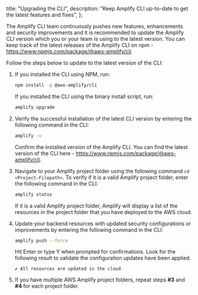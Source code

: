   title: "Upgrading the CLI",
  description: "Keep Amplify CLI up-to-date to get the latest features and fixes",
};

  

The Amplify CLI team continuously pushes new features, enhancements and security improvements and it is recommended to update the Amplify CLI version which you or your team is using to the latest version. You can keep track of the latest releases of the Amplify CLI on npm - <https://www.npmjs.com/package/@aws-amplify/cli>

Follow the steps below to update to the latest version of the CLI:

1. If you installed the CLI using NPM, run: 
    ```bash
    npm install -g @aws-amplify/cli
    ```
    If you installed the CLI using the binary install script, run:
    ```bash
    amplify upgrade
    ```
2. Verify the successful installation of the latest CLI version by entering the following command in the CLI:

    ```bash
    amplify -v
    ```

    Confirm the installed version of the Amplify CLI. You can find the latest version of the CLI here - <https://www.npmjs.com/package/@aws-amplify/cli>.

3. Navigate to your Amplify project folder using the following command `cd <Project-Filepath>`. To verify if it is a valid Amplify project folder, enter the following command in the CLI:

    ```bash
    amplify status
    ```

    If it is a valid Amplify project folder, Amplify will display a list of the resources in the project folder that you have deployed to the AWS cloud.
4. Update your backend resources with updated security configurations or improvements by entering the following command in the CLI:

    ```bash
    amplify push --force
    ```

    Hit Enter or type Y when prompted for confirmations. Look for the following result to validate the configuration updates have been applied.

    ```console
    ✔ All resources are updated in the cloud 
    ```

5. If you have multiple AWS Amplify project folders, repeat steps **#3** and **#4** for each project folder.
